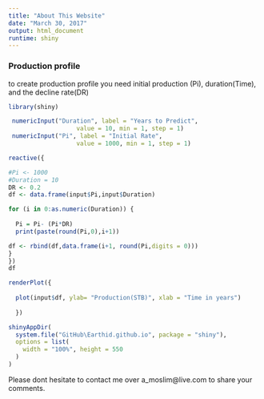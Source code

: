 ```yaml
---
title: "About This Website"
date: "March 30, 2017"
output: html_document
runtime: shiny
---
```

############################################


###  **Production profile**

to create production profile you need initial production (Pi), duration(Time), and the decline rate(DR) 

```r
library(shiny)

 numericInput("Duration", label = "Years to Predict", 
                   value = 10, min = 1, step = 1)
 numericInput("Pi", label = "Initial Rate", 
                   value = 1000, min = 1, step = 1)

reactive({

#Pi <- 1000
#Duration = 10
DR <- 0.2
df <- data.frame(input$Pi,input$Duration)

for (i in 0:as.numeric(Duration)) {
  
  Pi = Pi- (Pi*DR)
  print(paste(round(Pi,0),i+1))

df <- rbind(df,data.frame(i+1, round(Pi,digits = 0)))
}
})
df 

renderPlot({
  
  plot(input$df, ylab= "Production(STB)", xlab = "Time in years")
  
  })  

```

```r
shinyAppDir(
  system.file("GitHub\Earthid.github.io", package = "shiny"),
  options = list(
    width = "100%", height = 550
  )
)
```
############################################

Please dont hesitate to contact me over a_moslim@live.com to share your comments. 